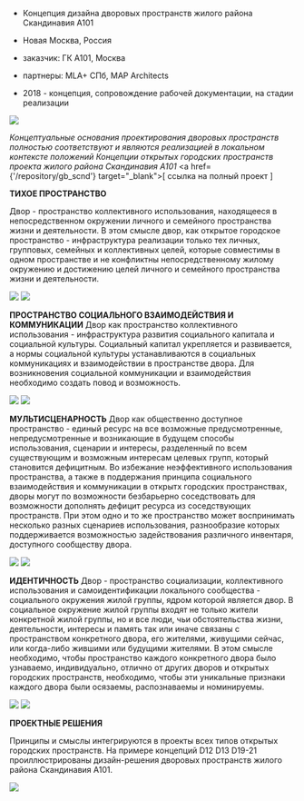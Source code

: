 
<Title>ДВОРЫ : : ЖИЛОЙ РАЙОН СКАНДИНАВИЯ</Title>

           
- Концепция дизайна дворовых пространств жилого района Скандинавия А101
- Новая Москва, Россия


- заказчик: ГК А101, Москва
- партнеры: MLA+ СПб, MAP Architects


- 2018 - концепция, сопровождение рабочей документации, на стадии реализации
 
<Image src='https://unit4.io/files/d_scnd/09.jpg'/>

<i>Концептуальные основания проектирования дворовых пространств полностью соответствуют и являются реализацией в локальном контексте положений Концепции открытых городских пространств проекта жилого района Скандинавия А101 </i><a href={'/repository/gb_scnd'} target="_blank">[ ссылка на полный проект ]</a> 


<strong>ТИХОЕ ПРОСТРАНСТВО</strong>

Двор - пространство коллективного использования, находящееся в непосредственном окружении личного и семейного пространства жизни и деятельности. В этом смысле двор, как открытое городское пространство - инфраструктура реализации только тех личных, групповых, семейных и коллективных целей, которые совместимы в одном пространстве и не конфликтны непосредственному жилому окружению и достижению целей личного и семейного пространства жизни и деятельности.

<Image src='https://unit4.io/files/d_scnd/07.jpg'/>
<Image src='https://unit4.io/files/d_scnd/08.jpg'/>  


<strong>ПРОСТРАНСТВО СОЦИАЛЬНОГО ВЗАИМОДЕЙСТВИЯ И КОММУНИКАЦИИ</strong>
Двор как пространство коллективного использования - инфраструктура развития социального капитала и социальной культуры. Социальный капитал укрепляется и развивается, а нормы социальной культуры устанавливаются в социальных коммуникациях и взаимодействии в пространстве двора. Для возникновения социальной коммуникации и взаимодействия необходимо создать повод и возможность.

<Image src='https://unit4.io/files/d_scnd/03.jpg'/>
<Image src='https://unit4.io/files/d_scnd/04.jpg'/> 

<strong>МУЛЬТИСЦЕНАРНОСТЬ</strong>
Двор как общественно доступное пространство - единый ресурс на все возможные предусмотренные, непредусмотренные и возникающие в будущем способы использования, сценарии и интересы, разделенный по всем существующим и возможным интересам целевых групп, который становится дефицитным. Во избежание неэффективного использования пространства, а также в поддержания принципа социального взаимодействия и коммуникации в открытх городских пространствах, дворы могут по возможности безбарьерно соседствовать для возможности дополнять дефицит ресурса из соседствующих пространств. При этом одно и то же пространство может воспринимать несколько разных сценариев использования, разнообразие которых поддерживается возможностью задействования различного инвентаря, доступного сообществу двора.

<Image src='https://unit4.io/files/d_scnd/05.jpg'/>
<Image src='https://unit4.io/files/d_scnd/06.jpg'/> 

<strong>ИДЕНТИЧНОСТЬ</strong>
Двор - пространство социализации, коллективного использования и самоидентификации локального сообщества - социального окружения жилой группы, ядром которой является двор. В социальное окружение жилой группы входят не только жители конкретной жилой группы, но и все люди, чьи обстоятельства жизни, деятельности, интересы и память так или иначе связаны с пространством конкретного двора, его жителями, живущими сейчас, или когда-либо жившими или будущими жителями. В этом смысле необходимо, чтобы пространство каждого конкретного двора было узнаваемо, индивидуально, отлично от других дворов и открытых городских пространств, необходимо, чтобы эти уникальные признаки каждого двора были осязаемы, распознаваемы и номинируемы.

<Image src='https://unit4.io/files/d_scnd/01.jpg'/>
<Image src='https://unit4.io/files/d_scnd/02.jpg'/>


<strong>ПРОЕКТНЫЕ РЕШЕНИЯ</strong>

Принципы и смыслы интегрируются в проекты всех типов открытых городских пространств. На примере концепций D12 D13 D19-21 проиллюстрированы дизайн-решения дворовых пространств жилого района Скандинавия А101.

<Image src='https://unit4.io/files/d_scnd/10.gif'/>